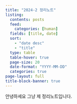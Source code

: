 ```yaml
---
title: "2024-2 정리노트"
listing:
  contents: posts
  feed:
    categories: [human]
  fields: [title, date]
  sort: 
    - "date desc"
    - "title"
  type: table
  table-hover: true
  page-size: 20
  date-format: "YYYY-MM-DD"
  categories: true
page-layout: full
title-block-banner: true
---
```


안녕하세요 그냥 제 정리노트입니다.
